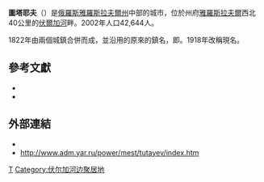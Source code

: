 {{coord|57|53|N|39|33|E|display=title}}

'''圖塔耶夫'''（{{lang-ru|Тута́ев}}）是[[俄羅斯|俄羅斯]][[雅羅斯拉夫爾州|雅羅斯拉夫爾州]]中部的城市，位於州府[[雅羅斯拉夫爾|雅羅斯拉夫爾]]西北40公里的[[伏爾加河|伏爾加河]]畔。2002年人口42,644人。

1822年由兩個城鎮合併而成，並沿用的原來的鎮名，即{{lang|ru|Рома́нов-Борисогле́бск}}。1918年改稱現名。

==參考文獻==
* {{lang|ru|Тутаев. — Тутаев: Внешторгиздат, 1991. — 12 с.}}{{ru icon}}
* {{lang|ru|Иконы «романовских писем»: Тайны и открытия забытой традиции Ярославской земли; «Свод русской иконописи» / Авт.-сост. И. Л. Хохлова; науч. ред. И. Л. Бусева-Давыдова. М.; Рыбинск, 2011. — 264 с., 155 цв. ил.}}{{ru icon}}

==外部連結==
* [https://web.archive.org/web/20120314035746/http://www.admtutaev.ru/news.php {{lang|ru|Сайт администрации г. Тутаева}}]{{ru icon}}
* http://www.adm.yar.ru/power/mest/tutayev/index.htm {{Wayback|url=http://www.adm.yar.ru/power/mest/tutayev/index.htm |date=20140909090555 }}{{ru icon}}
{{俄罗斯金环}}
{{雅羅斯拉夫爾州行政區劃}}
[[Category:雅羅斯拉夫爾州城市|Т]]
[[Category:伏尔加河边聚居地|Category:伏尔加河边聚居地]]
